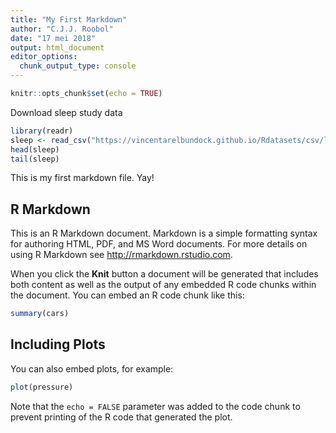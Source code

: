 ```yaml
---
title: "My First Markdown"
author: "C.J.J. Roobol"
date: "17 mei 2018"
output: html_document
editor_options: 
  chunk_output_type: console
---
```


```r
knitr::opts_chunk$set(echo = TRUE)
```

Download sleep study data
```r
library(readr)
sleep <- read_csv("https://vincentarelbundock.github.io/Rdatasets/csv/lme4/sleepstudy.csv") # no spaces
head(sleep)
tail(sleep)
```


This is my first markdown file. Yay!

## R Markdown

This is an R Markdown document. Markdown is a simple formatting syntax for authoring HTML, PDF, and MS Word documents. For more details on using R Markdown see <http://rmarkdown.rstudio.com>.

When you click the **Knit** button a document will be generated that includes both content as well as the output of any embedded R code chunks within the document. You can embed an R code chunk like this:

```r
summary(cars)
```

## Including Plots

You can also embed plots, for example:

```r
plot(pressure)
```

Note that the `echo = FALSE` parameter was added to the code chunk to prevent printing of the R code that generated the plot.
